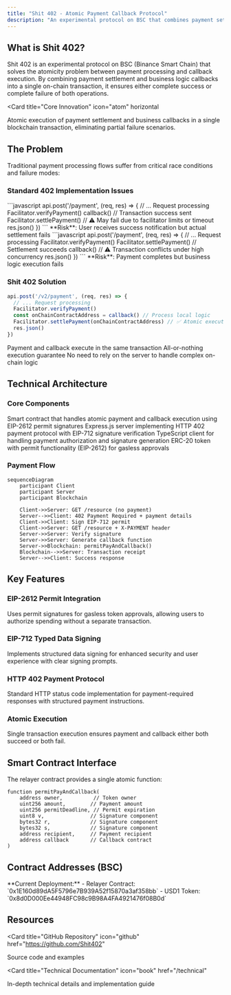 ```yaml
---
title: "Shit 402 - Atomic Payment Callback Protocol"
description: "An experimental protocol on BSC that combines payment settlement and callbacks into atomic transactions"
---
```


## What is Shit 402?

Shit 402 is an experimental protocol on BSC (Binance Smart Chain) that solves the atomicity problem between payment processing and callback execution. By combining payment settlement and business logic callbacks into a single on-chain transaction, it ensures either complete success or complete failure of both operations.

<Card
  title="Core Innovation"
  icon="atom"
  horizontal
>
  Atomic execution of payment settlement and business callbacks in a single blockchain transaction, eliminating partial failure scenarios.
</Card>

## The Problem

Traditional payment processing flows suffer from critical race conditions and failure modes:

### Standard 402 Implementation Issues

<Tabs>
  <Tab title="Issue 1: Settlement Failure">
    ```javascript
    api.post('/payment', (req, res) => {
      // ... Request processing
      Facilitator.verifyPayment()
      callback() // Transaction success sent
      Facilitator.settlePayment() // ⚠️ May fail due to facilitator limits or timeout
      res.json()
    })
    ```
    **Risk**: User receives success notification but actual settlement fails
  </Tab>

  <Tab title="Issue 2: Concurrency Conflicts">
    ```javascript
    api.post('/payment', (req, res) => {
      // ... Request processing
      Facilitator.verifyPayment()
      Facilitator.settlePayment() // Settlement succeeds
      callback() // ⚠️ Transaction conflicts under high concurrency
      res.json()
    })
    ```
    **Risk**: Payment completes but business logic execution fails
  </Tab>
</Tabs>

### Shit 402 Solution

```javascript
api.post('/v2/payment', (req, res) => {
  // ... Request processing
  Facilitator.verifyPayment()
  const onChainContractAddress = callback() // Process local logic
  Facilitator.settlePayment(onChainContractAddress) // ✅ Atomic execution
  res.json()
})
```

<Columns cols={3}>
  <Card title="Atomicity" icon="lock">
    Payment and callback execute in the same transaction
  </Card>
  <Card title="Consistency" icon="check-circle">
    All-or-nothing execution guarantee
  </Card>
  <Card title="Reliability" icon="shield">
    No need to rely on the server to handle complex on-chain logic
  </Card>
</Columns>

## Technical Architecture

### Core Components

<Columns cols={2}>
  <Card title="Relayer Contract" icon="file-contract">
    Smart contract that handles atomic payment and callback execution using EIP-2612 permit signatures
  </Card>
  <Card title="Payment Server" icon="server">
    Express.js server implementing HTTP 402 payment protocol with EIP-712 signature verification
  </Card>
  <Card title="Client SDK" icon="code">
    TypeScript client for handling payment authorization and signature generation
  </Card>
  <Card title="USD1 Token" icon="coins">
    ERC-20 token with permit functionality (EIP-2612) for gasless approvals
  </Card>
</Columns>

### Payment Flow

```mermaid
sequenceDiagram
    participant Client
    participant Server
    participant Blockchain

    Client->>Server: GET /resource (no payment)
    Server-->>Client: 402 Payment Required + payment details
    Client->>Client: Sign EIP-712 permit
    Client->>Server: GET /resource + X-PAYMENT header
    Server->>Server: Verify signature
    Server->>Server: Generate callback function
    Server->>Blockchain: permitPayAndCallback()
    Blockchain-->>Server: Transaction receipt
    Server-->>Client: Success response
```

## Key Features

### EIP-2612 Permit Integration
Uses permit signatures for gasless token approvals, allowing users to authorize spending without a separate transaction.

### EIP-712 Typed Data Signing
Implements structured data signing for enhanced security and user experience with clear signing prompts.

### HTTP 402 Payment Protocol
Standard HTTP status code implementation for payment-required responses with structured payment instructions.

### Atomic Execution
Single transaction execution ensures payment and callback either both succeed or both fail.

## Smart Contract Interface

The relayer contract provides a single atomic function:

```solidity
function permitPayAndCallback(
    address owner,          // Token owner
    uint256 amount,        // Payment amount
    uint256 permitDeadline, // Permit expiration
    uint8 v,               // Signature component
    bytes32 r,             // Signature component
    bytes32 s,             // Signature component
    address recipient,     // Payment recipient
    address callback       // Callback contract
)
```
## Contract Addresses (BSC)

<Note>
  **Current Deployment:**
  - Relayer Contract: `0x1E160d89dA5F5796e7B939A52f15870a3af358bb`
  - USD1 Token: `0x8d0D000Ee44948FC98c9B98A4FA4921476f08B0d`
</Note>

## Resources

<Card
  title="GitHub Repository"
  icon="github"
  href="https://github.com/Shit402"
>
  Source code and examples
</Card>

<Card
  title="Technical Documentation"
  icon="book"
  href="/technical"
>
  In-depth technical details and implementation guide
</Card>